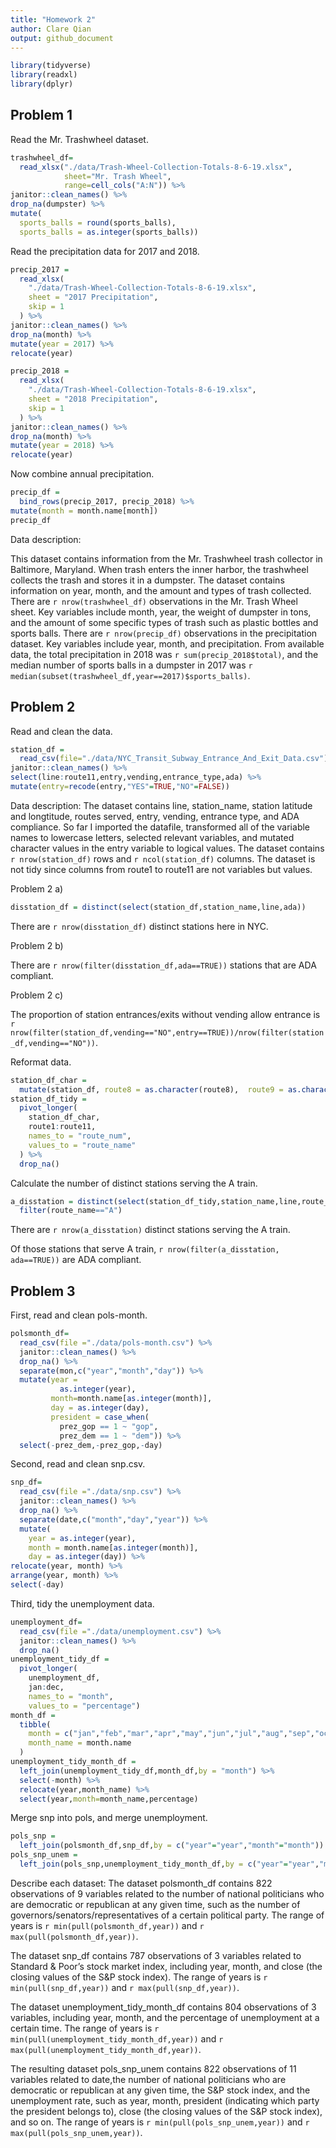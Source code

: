 ```yaml
---
title: "Homework 2"
author: Clare Qian
output: github_document
---
```


```r
library(tidyverse)
library(readxl)
library(dplyr)
```

## Problem 1

Read the Mr. Trashwheel dataset.

```r
trashwheel_df=
  read_xlsx("./data/Trash-Wheel-Collection-Totals-8-6-19.xlsx",
            sheet="Mr. Trash Wheel",
            range=cell_cols("A:N")) %>%
janitor::clean_names() %>%
drop_na(dumpster) %>%
mutate(
  sports_balls = round(sports_balls),
  sports_balls = as.integer(sports_balls))
```

Read the precipitation data for 2017 and 2018.

```r
precip_2017 =
  read_xlsx(
    "./data/Trash-Wheel-Collection-Totals-8-6-19.xlsx",
    sheet = "2017 Precipitation",
    skip = 1
  ) %>%
janitor::clean_names() %>%
drop_na(month) %>%
mutate(year = 2017) %>%
relocate(year)

precip_2018 =
  read_xlsx(
    "./data/Trash-Wheel-Collection-Totals-8-6-19.xlsx",
    sheet = "2018 Precipitation",
    skip = 1
  ) %>%
janitor::clean_names() %>%
drop_na(month) %>%
mutate(year = 2018) %>%
relocate(year)
```

Now combine annual precipitation.

```r
precip_df = 
  bind_rows(precip_2017, precip_2018) %>%
mutate(month = month.name[month])
precip_df
```
Data description:

This dataset contains information from the Mr. Trashwheel trash collector in Baltimore, Maryland. When trash enters the inner harbor, the trashwheel collects the trash and stores it in a dumpster. The dataset contains information on year, month, and the amount and types of trash collected. There are `r nrow(trashwheel_df)` observations in the Mr. Trash Wheel sheet. Key variables include month, year, the weight of dumpster in tons, and the amount of some specific types of trash such as plastic bottles and sports balls. There are `r nrow(precip_df)` observations in the precipitation dataset. Key variables include year, month, and precipitation. From available data, the total precipitation in 2018 was `r sum(precip_2018$total)`, and the median number of sports balls in a dumpster in 2017 was `r median(subset(trashwheel_df,year==2017)$sports_balls)`.

## Problem 2

Read and clean the data.

```r
station_df =
  read_csv(file="./data/NYC_Transit_Subway_Entrance_And_Exit_Data.csv") %>%
janitor::clean_names() %>%
select(line:route11,entry,vending,entrance_type,ada) %>%
mutate(entry=recode(entry,"YES"=TRUE,"NO"=FALSE))
```

Data description:
The dataset contains line, station_name, station latitude and longtitude, routes served, entry, vending, entrance type, and ADA compliance. So far I imported the datafile, transformed all of the variable names to lowercase letters, selected relevant variables, and mutated character values in the entry variable to logical values. The dataset contains `r nrow(station_df)` rows and `r ncol(station_df)` columns. The dataset is not tidy since columns from route1 to route11 are not variables but values.

Problem 2 a)

```r
disstation_df = distinct(select(station_df,station_name,line,ada))
```

There are `r nrow(disstation_df)` distinct stations here in NYC.

Problem 2 b)

There are `r nrow(filter(disstation_df,ada==TRUE))` stations that are ADA compliant.

Problem 2 c)

The proportion of station entrances/exits without vending allow entrance is `r nrow(filter(station_df,vending=="NO",entry==TRUE))/nrow(filter(station_df,vending=="NO"))`.

Reformat data.

```r

station_df_char = 
  mutate(station_df, route8 = as.character(route8),  route9 = as.character(route9), route10 = as.character(route10), route11 = as.character(route11))
station_df_tidy = 
  pivot_longer(
    station_df_char,
    route1:route11,
    names_to = "route_num",
    values_to = "route_name"
  ) %>%
  drop_na()
```

Calculate the number of distinct stations serving the A train.

```r
a_disstation = distinct(select(station_df_tidy,station_name,line,route_name,ada)) %>%
  filter(route_name=="A")
```

There are `r nrow(a_disstation)` distinct stations serving the A train.

Of those stations that serve A train, `r nrow(filter(a_disstation, ada==TRUE))` are ADA compliant.

## Problem 3

First, read and clean pols-month.

```r
polsmonth_df=
  read_csv(file ="./data/pols-month.csv") %>%
  janitor::clean_names() %>%
  drop_na() %>%
  separate(mon,c("year","month","day")) %>%
  mutate(year =
           as.integer(year),
         month=month.name[as.integer(month)],
         day = as.integer(day),
         president = case_when(
           prez_gop == 1 ~ "gop",
           prez_dem == 1 ~ "dem")) %>%
  select(-prez_dem,-prez_gop,-day)
```

Second, read and clean snp.csv.

```r
snp_df=
  read_csv(file ="./data/snp.csv") %>%
  janitor::clean_names() %>%
  drop_na() %>%
  separate(date,c("month","day","year")) %>%
  mutate(
    year = as.integer(year),
    month = month.name[as.integer(month)],
    day = as.integer(day)) %>%
relocate(year, month) %>%
arrange(year, month) %>%
select(-day)
```

Third, tidy the unemployment data.

```r
unemployment_df=
  read_csv(file ="./data/unemployment.csv") %>%
  janitor::clean_names() %>%
  drop_na()
unemployment_tidy_df = 
  pivot_longer(
    unemployment_df,
    jan:dec,
    names_to = "month",
    values_to = "percentage")
month_df = 
  tibble(
    month = c("jan","feb","mar","apr","may","jun","jul","aug","sep","oct","nov","dec"),
    month_name = month.name
  )
unemployment_tidy_month_df = 
  left_join(unemployment_tidy_df,month_df,by = "month") %>%
  select(-month) %>%
  relocate(year,month_name) %>%
  select(year,month=month_name,percentage)
```

Merge snp into pols, and merge unemployment.

```r
pols_snp = 
  left_join(polsmonth_df,snp_df,by = c("year"="year","month"="month"))
pols_snp_unem =
  left_join(pols_snp,unemployment_tidy_month_df,by = c("year"="year","month"="month"))
```

Describe each dataset:
The dataset polsmonth_df contains 822 observations of 9 variables related to the number of national politicians who are democratic or republican at any given time, such as the number of governors/senators/representatives of a certain political party. The range of years is `r min(pull(polsmonth_df,year))` and `r max(pull(polsmonth_df,year))`.

The dataset snp_df contains 787 observations of 3 variables related to Standard & Poor's stock market index, including year, month, and close (the closing values of the S&P stock index). The range of years is `r min(pull(snp_df,year))` and `r max(pull(snp_df,year))`.

The dataset unemployment_tidy_month_df contains 804 observations of 3 variables, including year, month, and the percentage of unemployment at a certain time. The range of years is `r min(pull(unemployment_tidy_month_df,year))` and `r max(pull(unemployment_tidy_month_df,year))`.

The resulting dataset pols_snp_unem contains 822 observations of 11 variables related to date,the number of national politicians who are democratic or republican at any given time, the S&P stock index, and the unemployment rate, such as year, month, president (indicating which party the president belongs to), close (the closing values of the S&P stock index), and so on. The range of years is `r min(pull(pols_snp_unem,year))` and `r max(pull(pols_snp_unem,year))`.
